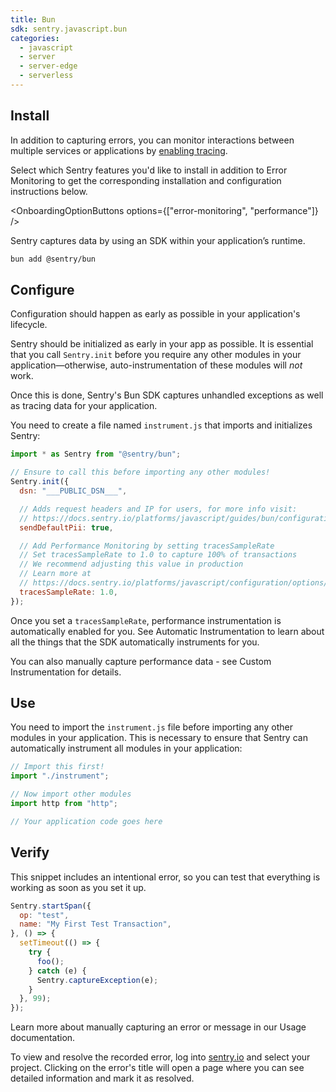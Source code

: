 ```yaml
---
title: Bun
sdk: sentry.javascript.bun
categories:
  - javascript
  - server
  - server-edge
  - serverless
---
```


<PlatformContent includePath="getting-started-prerequisites" />

## Install

In addition to capturing errors, you can monitor interactions between multiple services or applications by [enabling tracing](/concepts/key-terms/tracing/).

Select which Sentry features you'd like to install in addition to Error Monitoring to get the corresponding installation and configuration instructions below.

<OnboardingOptionButtons options={["error-monitoring", "performance"]} />

Sentry captures data by using an SDK within your application’s runtime.

```bash {tabTitle:Bun}
bun add @sentry/bun
```

## Configure

Configuration should happen as early as possible in your application's lifecycle.

Sentry should be initialized as early in your app as possible. It is essential that you call `Sentry.init` before you require any other modules in your application—otherwise, auto-instrumentation of these modules will _not_ work.

Once this is done, Sentry's Bun SDK captures unhandled exceptions as well as tracing data for your application.

You need to create a file named `instrument.js` that imports and initializes Sentry:

```javascript {filename: instrument.js} {"onboardingOptions": {"performance": "10-16"}}
import * as Sentry from "@sentry/bun";

// Ensure to call this before importing any other modules!
Sentry.init({
  dsn: "___PUBLIC_DSN___",

  // Adds request headers and IP for users, for more info visit:
  // https://docs.sentry.io/platforms/javascript/guides/bun/configuration/options/#sendDefaultPii
  sendDefaultPii: true,

  // Add Performance Monitoring by setting tracesSampleRate
  // Set tracesSampleRate to 1.0 to capture 100% of transactions
  // We recommend adjusting this value in production
  // Learn more at
  // https://docs.sentry.io/platforms/javascript/configuration/options/#traces-sample-rate
  tracesSampleRate: 1.0,
});
```

Once you set a `tracesSampleRate`, performance instrumentation is automatically enabled for you. See <PlatformLink to="/tracing/instrumentation/automatic-instrumentation">Automatic Instrumentation</PlatformLink> to learn about all the things that the SDK automatically instruments for you.

You can also manually capture performance data - see <PlatformLink to="/tracing/instrumentation/custom-instrumentation">Custom Instrumentation</PlatformLink> for details.

<PlatformContent includePath="getting-started-sourcemaps" />

## Use

You need to import the `instrument.js` file before importing any other modules in your application. This is necessary to ensure that Sentry can automatically instrument all modules in your application:

```javascript {filename: app.js}
// Import this first!
import "./instrument";

// Now import other modules
import http from "http";

// Your application code goes here
```

## Verify

This snippet includes an intentional error, so you can test that everything is working as soon as you set it up.

```javascript {"onboardingOptions": {"performance": "1-4, 12"}}
Sentry.startSpan({
  op: "test",
  name: "My First Test Transaction",
}, () => {
  setTimeout(() => {
    try {
      foo();
    } catch (e) {
      Sentry.captureException(e);
    }
  }, 99);
});
```

<Alert>

Learn more about manually capturing an error or message in our <PlatformLink to="/usage/">Usage documentation</PlatformLink>.

</Alert>

To view and resolve the recorded error, log into [sentry.io](https://sentry.io) and select your project. Clicking on the error's title will open a page where you can see detailed information and mark it as resolved.
